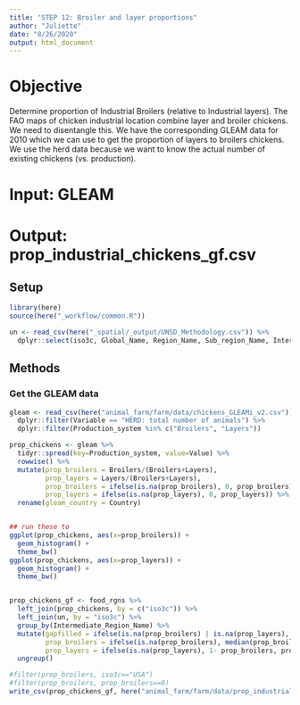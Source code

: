 ```yaml
---
title: "STEP 12: Broiler and layer proportions"
author: "Juliette"
date: "8/26/2020"
output: html_document
---
```


# Objective
Determine proportion of Industrial Broilers (relative to Industrial layers). The FAO maps of chicken industrial location combine layer and broiler chickens.  We need to disentangle this.  We have the corresponding GLEAM data for 2010 which we can use to get the proportion of layers to broilers chickens.  We use the herd data because we want to know the actual number of existing chickens (vs. production).  

# Input: GLEAM 

# Output: prop_industrial_chickens_gf.csv

## Setup
```r
library(here)
source(here("_workflow/common.R"))

un <- read_csv(here("_spatial/_output/UNSD_Methodology.csv")) %>% 
  dplyr::select(iso3c, Global_Name, Region_Name, Sub_region_Name, Intermediate_Region_Name, Region_Name)
```

## Methods

### Get the GLEAM data
```r

gleam <- read_csv(here("animal_farm/farm/data/chickens_GLEAMi_v2.csv")) %>%
  dplyr::filter(Variable == "HERD: total number of animals") %>%
  dplyr::filter(Production_system %in% c("Broilers", "Layers"))

prop_chickens <- gleam %>%
  tidyr::spread(key=Production_system, value=Value) %>%
  rowwise() %>%
  mutate(prop_broilers = Broilers/(Broilers+Layers),
         prop_layers = Layers/(Broilers+Layers),
         prop_broilers = ifelse(is.na(prop_broilers), 0, prop_broilers),
         prop_layers = ifelse(is.na(prop_layers), 0, prop_layers)) %>% 
  rename(gleam_country = Country) 


## run these to     
ggplot(prop_chickens, aes(x=prop_broilers)) +
  geom_histogram() +
  theme_bw()
ggplot(prop_chickens, aes(x=prop_layers)) +
  geom_histogram() +
  theme_bw()


prop_chickens_gf <- food_rgns %>% 
  left_join(prop_chickens, by = c("iso3c")) %>%
  left_join(un, by = "iso3c") %>% 
  group_by(Intermediate_Region_Name) %>% 
  mutate(gapfilled = ifelse(is.na(prop_broilers) | is.na(prop_layers), "prop gf with regional average", NA),
         prop_broilers = ifelse(is.na(prop_broilers), median(prop_broilers, na.rm = TRUE), prop_broilers),
         prop_layers = ifelse(is.na(prop_layers), 1- prop_broilers, prop_layers)) %>% ## need total chickens to add up to 100
  ungroup()

#filter(prop_broilers, iso3c=="USA")
#filter(prop_broilers, prop_broilers==0)
write_csv(prop_chickens_gf, here("animal_farm/farm/data/prop_industrial_chickens_gf.csv"))
```